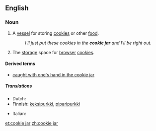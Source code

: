 ==English==

===Noun===
{{wikipedia}}
{{en-noun|sg=[[cookie]] [[jar]]}}

# A [[vessel]] for storing [[cookie]]s or other [[food]].
#: ''I'll just put these cookies in the '''cookie jar''' and I'll be right out.''
# {{internet}} The [[storage]] space for [[browser]] [[cookie]]s.

====Derived terms====
* [[caught with one's hand in the cookie jar]]

=====Translations=====
{{trans-top|a vessel for storing food}}
* Dutch: {{t|nl|koekjestrommel}}
* Finnish: [[keksipurkki]], [[piparipurkki]]
{{trans-mid}}
* Italian: {{t|it|biscottiera|f}}
{{trans-bottom}}

[[et:cookie jar]]
[[zh:cookie jar]]